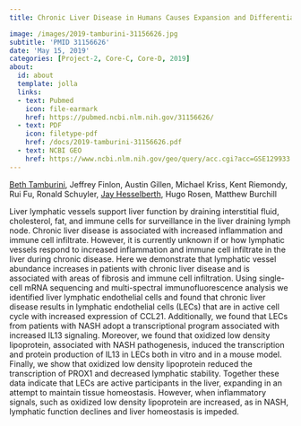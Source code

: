 ```yaml
---
title: Chronic Liver Disease in Humans Causes Expansion and Differentiation of Liver Lymphatic Endothelial Cells

image: /images/2019-tamburini-31156626.jpg
subtitle: 'PMID 31156626'
date: 'May 15, 2019'
categories: [Project-2, Core-C, Core-D, 2019]
about:
  id: about
  template: jolla
  links:
  - text: Pubmed
    icon: file-earmark
    href: https://pubmed.ncbi.nlm.nih.gov/31156626/
  - text: PDF
    icon: filetype-pdf
    href: /docs/2019-tamburini-31156626.pdf
  - text: NCBI GEO
    href: https://www.ncbi.nlm.nih.gov/geo/query/acc.cgi?acc=GSE129933
---
```


[Beth Tamburini](https://orcid.org/0000-0003-1991-231X), Jeffrey Finlon, Austin Gillen, Michael Kriss, Kent Riemondy, Rui Fu, Ronald Schuyler, [Jay Hesselberth](https://scholar.google.com/citations?user=EnOmNEYAAAAJ), Hugo Rosen, Matthew Burchill

Liver lymphatic vessels support liver function by draining interstitial fluid, cholesterol, fat, and immune cells for surveillance in the liver draining lymph node. Chronic liver disease is associated with increased inflammation and immune cell infiltrate. However, it is currently unknown if or how lymphatic vessels respond to increased inflammation and immune cell infiltrate in the liver during chronic disease. Here we demonstrate that lymphatic vessel abundance increases in patients with chronic liver disease and is associated with areas of fibrosis and immune cell infiltration. Using single-cell mRNA sequencing and multi-spectral immunofluorescence analysis we identified liver lymphatic endothelial cells and found that chronic liver disease results in lymphatic endothelial cells (LECs) that are in active cell cycle with increased expression of CCL21. Additionally, we found that LECs from patients with NASH adopt a transcriptional program associated with increased IL13 signaling. Moreover, we found that oxidized low density lipoprotein, associated with NASH pathogenesis, induced the transcription and protein production of IL13 in LECs both in vitro and in a mouse model. Finally, we show that oxidized low density lipoprotein reduced the transcription of PROX1 and decreased lymphatic stability. Together these data indicate that LECs are active participants in the liver, expanding in an attempt to maintain tissue homeostasis. However, when inflammatory signals, such as oxidized low density lipoprotein are increased, as in NASH, lymphatic function declines and liver homeostasis is impeded.
